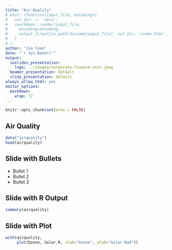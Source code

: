 ```yaml
---
title: "Air-Quality"
# knit: (function(input_file, encoding){
#   out_dir: <- 'docs';
#   rmarkdown::render(input_file, 
#     encoding=encoding,
#     output_file=file.path(dirname(input_file), out_dir, 'index.html'))
#   }
# )
author: "Jim Coen"
date: "`r Sys.Date()`"
output:
  ioslides_presentation:
    logo: ../images/corporate-finance-inst.jpeg
  beamer_presentation: default
  slidy_presentation: default
always_allow_html: yes
editor_options: 
  markdown: 
    wrap: 72
---
```


```r
knitr::opts_chunk$set(echo = FALSE)
```

## Air Quality

```r
data("airquality")
head(airquality)
```


## Slide with Bullets

- Bullet 1
- Bullet 2
- Bullet 3

## Slide with R Output

```r
summary(airquality)
```

## Slide with Plot

```r
with(airquality, 
     plot(Ozone, Solar.R, xlab="Ozone", ylab="Solar-Rad"))

```

